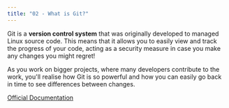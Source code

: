 ```yaml
---
title: "02 - What is Git?"
---
```


Git is a **version control system** that was originally developed to managed Linux source code.
This means that it allows you to easily view and track the progress of your code, acting as a security measure in case you make any changes you might regret!

As you work on bigger projects, where many developers contribute to the work, you'll realise how Git is so powerful and how you can easily go back in time to see differences between changes.

[Official Documentation](https://git-scm.com/)